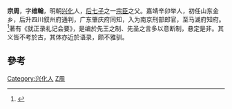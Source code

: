 '''宗周'''，字'''维翰'''，明朝[[兴化市|兴化]]人，[[后七子|后七子]]之一[[宗臣|宗臣]]之父。嘉靖辛卯举人，初任山东金乡，后升四川叙州府通判，广东肇庆府同知，入为南京刑部郎官，至马湖府知府。<ref name="兴化市政府网">{{cite web |url = http://www.xinghua.gov.cn/art/2007/3/13/art_102_17343.html |title = 宗臣 |accessdate = 2014-06-07 |archive-date = 2014-07-14 |archive-url = https://web.archive.org/web/20140714183500/http://www.xinghua.gov.cn/art/2007/3/13/art_102_17343.html |dead-url = no }}</ref>著有《就正录礼记会要》，是编於先王之制、先圣之言多以意断制，悬定是非。其义皆不考於古，其体亦近於语录，颇不雅驯。
==參考==
{{Reflist}}
{{兴化八大家}}

{{明朝人物小作品}}
[[Category:兴化人|Category:兴化人]]
[[Category:宗姓|Z周]]